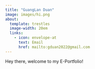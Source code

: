 ```yaml
---
title: "GuangLan Duan"
image: images/hi.png
about:
  template: trestles
  image-width: 20em
  links: 
    - icon: envelope-at
      text: Email
      href: mailto:gduan2022@gmail.com
---
```


Hey there, welcome to my E-Portfolio! 
